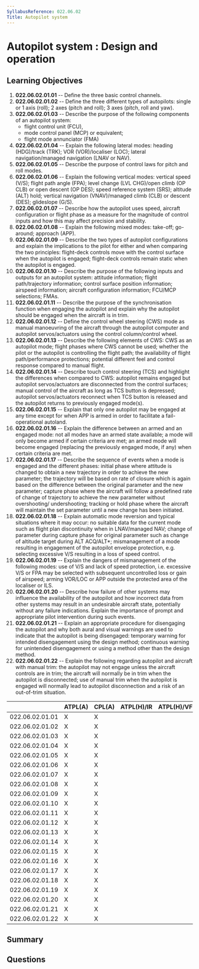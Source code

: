 ```yaml
---
SyllabusReference: 022.06.02
Title: Autopilot system
---
```


# Autopilot system : Design and operation

## Learning Objectives

1. **022.06.02.01.01** -- Define the three basic control channels.
2. **022.06.02.01.02** -- Define the three different types of autopilots: single
   or 1 axis (roll); 2 axes (pitch and roll); 3 axes (pitch, roll and yaw).
3. **022.06.02.01.03** -- Describe the purpose of the following components of an
   autopilot system:
   - flight control unit (FCU),
   - mode control panel (MCP) or equivalent;
   - flight mode annunciator (FMA)
4. **022.06.02.01.04** -- Explain the following lateral modes: heading
   (HDG)/track (TRK); VOR (VOR)/localiser (LOC); lateral navigation/managed
   navigation (LNAV or NAV).
5. **022.06.02.01.05** -- Describe the purpose of control laws for pitch and
   roll modes.
6. **022.06.02.01.06** -- Explain the following vertical modes: vertical speed
   (V/S); flight path angle (FPA); level change (LVL CHG)/open climb (OP CLB) or
   open descent (OP DES); speed reference system (SRS); altitude (ALT) hold;
   vertical navigation (VNAV)/managed climb (CLB) or descent (DES); glideslope
   (G/S).
7. **022.06.02.01.07** -- Describe how the autopilot uses speed, aircraft
   configuration or flight phase as a measure for the magnitude of control
   inputs and how this may affect precision and stability.
8. **022.06.02.01.08** -- Explain the following mixed modes: take-off;
   go-around; approach (APP).
9. **022.06.02.01.09** -- Describe the two types of autopilot configurations and
   explain the implications to the pilot for either and when comparing the two
   principles: flight-deck controls move with the control surface when the
   autopilot is engaged; flight-deck controls remain static when the autopilot
   is engaged.
10. **022.06.02.01.10** -- Describe the purpose of the following inputs and
    outputs for an autopilot system: attitude information; flight
    path/trajectory information; control surface position information; airspeed
    information; aircraft configuration information; FCU/MCP selections; FMAs.
11. **022.06.02.01.11** -- Describe the purpose of the synchronisation function
    when engaging the autopilot and explain why the autopilot should be engaged
    when the aircraft is in trim.
12. **022.06.02.01.12** -- Define the control wheel steering (CWS) mode as
    manual manoeuvring of the aircraft through the autopilot computer and
    autopilot servos/actuators using the control column/control wheel.
13. **022.06.02.01.13** -- Describe the following elements of CWS: CWS as an
    autopilot mode; flight phases where CWS cannot be used; whether the pilot or
    the autopilot is controlling the flight path; the availability of flight
    path/performance protections; potential different feel and control response
    compared to manual flight.
14. **022.06.02.01.14** -- Describe touch control steering (TCS) and highlight
    the differences when compared to CWS: autopilot remains engaged but
    autopilot servos/actuators are disconnected from the control surfaces;
    manual control of the aircraft as long as TCS button is depressed; autopilot
    servos/actuators reconnect when TCS button is released and the autopilot
    returns to previously engaged mode(s).
15. **022.06.02.01.15** -- Explain that only one autopilot may be engaged at any
    time except for when APP is armed in order to facilitate a fail-operational
    autoland.
16. **022.06.02.01.16** -- Explain the difference between an armed and an
    engaged mode: not all modes have an armed state available; a mode will only
    become armed if certain criteria are met; an armed mode will become engaged
    (replacing the previously engaged mode, if any) when certain criteria are
    met.
17. **022.06.02.01.17** -- Describe the sequence of events when a mode is
    engaged and the different phases: initial phase where attitude is changed to
    obtain a new trajectory in order to achieve the new parameter; the
    trajectory will be based on rate of closure which is again based on the
    difference between the original parameter and the new parameter; capture
    phase where the aircraft will follow a predefined rate of change of
    trajectory to achieve the new parameter without overshooting/ undershooting;
    tracking or hold phase where the aircraft will maintain the set parameter
    until a new change has been initiated.
18. **022.06.02.01.18** -- Explain automatic mode reversion and typical
    situations where it may occur: no suitable data for the current mode such as
    flight plan discontinuity when in LNAV/managed NAV; change of parameter
    during capture phase for original parameter such as change of altitude
    target during ALT ACQ/ALT\*; mismanagement of a mode resulting in engagement
    of the autopilot envelope protection, e.g. selecting excessive V/S resulting
    in a loss of speed control.
19. **022.06.02.01.19** -- Explain the dangers of mismanagement of the following
    modes: use of V/S and lack of speed protection, i.e. excessive V/S or FPA
    may be selected with subsequent uncontrolled loss or gain of airspeed;
    arming VOR/LOC or APP outside the protected area of the localiser or ILS.
20. **022.06.02.01.20** -- Describe how failure of other systems may influence
    the availability of the autopilot and how incorrect data from other systems
    may result in an undesirable aircraft state, potentially without any failure
    indications. Explain the importance of prompt and appropriate pilot
    intervention during such events.
21. **022.06.02.01.21** -- Explain an appropriate procedure for disengaging the
    autopilot and why both aural and visual warnings are used to indicate that
    the autopilot is being disengaged: temporary warning for intended
    disengagement using the design method; continuous warning for unintended
    disengagement or using a method other than the design method.
22. **022.06.02.01.22** -- Explain the following regarding autopilot and
    aircraft with manual trim: the autopilot may not engage unless the aircraft
    controls are in trim; the aircraft will normally be in trim when the
    autopilot is disconnected; use of manual trim when the autopilot is engaged
    will normally lead to autopilot disconnection and a risk of an out-of-trim
    situation.

|                 | ATPL(A) | CPL(A) | ATPL(H)/IR | ATPL(H)/VFR | CPL(H) | IR  | CBIR(A) |
| --------------- | ------- | ------ | ---------- | ----------- | ------ | --- | ------- |
| 022.06.02.01.01 | X       | X      |            |             |        |     |         |
| 022.06.02.01.02 | X       | X      |            |             |        |     |         |
| 022.06.02.01.03 | X       | X      |            |             |        |     |         |
| 022.06.02.01.04 | X       | X      |            |             |        |     |         |
| 022.06.02.01.05 | X       | X      |            |             |        |     |         |
| 022.06.02.01.06 | X       | X      |            |             |        |     |         |
| 022.06.02.01.07 | X       | X      |            |             |        |     |         |
| 022.06.02.01.08 | X       | X      |            |             |        |     |         |
| 022.06.02.01.09 | X       | X      |            |             |        |     |         |
| 022.06.02.01.10 | X       | X      |            |             |        |     |         |
| 022.06.02.01.11 | X       | X      |            |             |        |     |         |
| 022.06.02.01.12 | X       | X      |            |             |        |     |         |
| 022.06.02.01.13 | X       | X      |            |             |        |     |         |
| 022.06.02.01.14 | X       | X      |            |             |        | X   |         |
| 022.06.02.01.15 | X       | X      |            |             |        | X   |         |
| 022.06.02.01.16 | X       | X      |            |             |        | X   |         |
| 022.06.02.01.17 | X       | X      |            |             |        | X   |         |
| 022.06.02.01.18 | X       | X      |            |             |        | X   |         |
| 022.06.02.01.19 | X       | X      |            |             |        | X   |         |
| 022.06.02.01.20 | X       | X      |            |             |        | X   |         |
| 022.06.02.01.21 | X       | X      |            |             |        | X   |         |
| 022.06.02.01.22 | X       | X      |            |             |        | X   |         |

## Summary

## Questions
